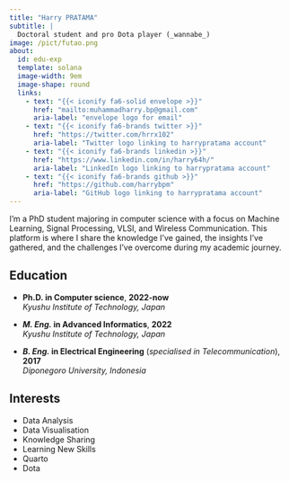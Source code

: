 ```yaml
---
title: "Harry PRATAMA"
subtitle: |
  Doctoral student and pro Dota player (_wannabe_)
image: /pict/futao.png
about:
  id: edu-exp
  template: solana
  image-width: 9em
  image-shape: round
  links:
    - text: "{{< iconify fa6-solid envelope >}}"
      href: "mailto:muhammadharry.bp@gmail.com"
      aria-label: "envelope logo for email"
    - text: "{{< iconify fa6-brands twitter >}}"
      href: "https://twitter.com/hrrx102"
      aria-label: "Twitter logo linking to harrypratama account"
    - text: "{{< iconify fa6-brands linkedin >}}"
      href: "https://www.linkedin.com/in/harry64h/"
      aria-label: "LinkedIn logo linking to harrypratama account"
    - text: "{{< iconify fa6-brands github >}}"
      href: "https://github.com/harrybpm"
      aria-label: "GitHub logo linking to harrypratama account"
---
```


::: {#edu-exp}
:::

I'm a PhD student majoring in computer science with a focus on Machine Learning, Signal Processing, VLSI, and Wireless Communication. This platform is where I share the knowledge I've gained, the insights I've gathered, and the challenges I've overcome during my academic journey.


:::: {.grid}

::: {.g-col-12 .g-col-md-8 style="text-align: left;"}
## Education

- **Ph.D. in Computer science**, **2022-now**  
  *Kyushu Institute of Technology, Japan*

- **_M. Eng._ in Advanced Informatics**, **2022**  
  *Kyushu Institute of Technology, Japan*

- **_B. Eng._ in Electrical Engineering** (*specialised in Telecommunication*), **2017**  
  *Diponegoro University, Indonesia*
:::

::: {.g-col-12 .g-col-md-4 style="text-align: left;"}
## Interests

- Data Analysis
- Data Visualisation
- Knowledge Sharing
- Learning New Skills
- Quarto
- Dota

:::

::::